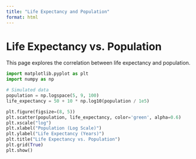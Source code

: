 ```yaml
---
title: "Life Expectancy and Population"
format: html
---
```


# Life Expectancy vs. Population

This page explores the correlation between life expectancy and population.

```python
import matplotlib.pyplot as plt
import numpy as np

# Simulated data
population = np.logspace(5, 9, 100)
life_expectancy = 50 + 10 * np.log10(population / 1e5)

plt.figure(figsize=(8, 5))
plt.scatter(population, life_expectancy, color='green', alpha=0.6)
plt.xscale("log")
plt.xlabel("Population (Log Scale)")
plt.ylabel("Life Expectancy (Years)")
plt.title("Life Expectancy vs. Population")
plt.grid(True)
plt.show()
```
